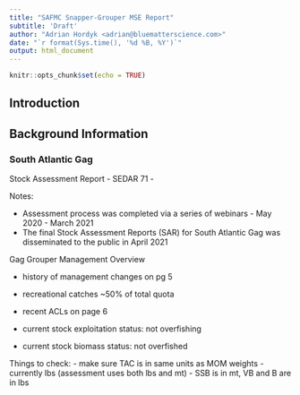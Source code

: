 ```yaml
---
title: "SAFMC Snapper-Grouper MSE Report"
subtitle: 'Draft'
author: "Adrian Hordyk <adrian@bluematterscience.com>"
date: "`r format(Sys.time(), '%d %B, %Y')`"
output: html_document
---
```


```r
knitr::opts_chunk$set(echo = TRUE)
```

## Introduction


## Background Information

### South Atlantic Gag
Stock Assessment Report - SEDAR 71 - 

Notes:

- Assessment process was completed via a series of webinars - May 2020 - March 2021
- The final Stock Assessment Reports (SAR) for South Atlantic Gag was disseminated to the
public in April 2021


Gag Grouper Management Overview

- history of management changes on pg 5
- recreational catches ~50% of total quota
- recent ACLs on page 6

- current stock exploitation status: not overfishing
- current stock biomass status: not overfished

Things to check:
- make sure TAC is in same units as MOM weights - currently lbs (assessment uses both lbs and mt)
- SSB is in mt, VB and B are in lbs
